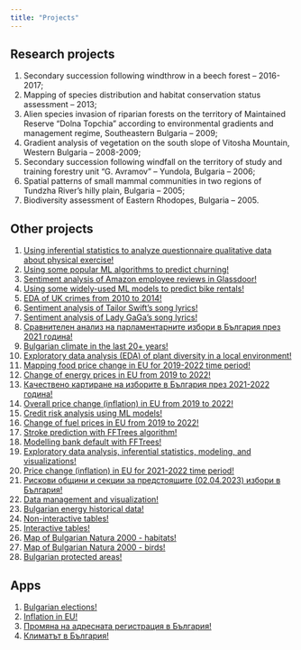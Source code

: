 ```yaml
---
title: "Projects"
---
```


## Research projects

1.  Secondary succession following windthrow in a beech forest – 2016-2017;
2.  Mapping of species distribution and habitat conservation status assessment – 2013;
3.  Alien species invasion of riparian forests on the territory of Maintained Reserve “Dolna Topchia” according to environmental gradients and management regime, Southeastern Bulgaria – 2009;
4.  Gradient analysis of vegetation on the south slope of Vitosha Mountain, Western Bulgaria – 2008-2009;
5.  Secondary succession following windfall on the territory of study and training forestry unit “G. Avramov” – Yundola, Bulgaria – 2006;
6.  Spatial patterns of small mammal communities in two regions of Tundzha River’s hilly plain, Bulgaria – 2005;
7.  Biodiversity assessment of Eastern Rhodopes, Bulgaria – 2005.

## Other projects

1.  [Using inferential statistics to analyze questionnaire qualitative data about physical exercise!](https://rpubs.com/NickD/928782)
2.  [Using some popular ML algorithms to predict churning!](https://rpubs.com/NickD/928815)
3.  [Sentiment analysis of Amazon employee reviews in Glassdoor!](https://rpubs.com/NickD/932396)
4.  [Using some widely-used ML models to predict bike rentals!](https://rpubs.com/NickD/934112)
5.  [EDA of UK crimes from 2010 to 2014!](https://rpubs.com/NickD/937609)
6.  [Sentiment analysis of Tailor Swift’s song lyrics!](https://rpubs.com/NickD/940386)
7.  [Sentiment analysis of Lady GaGa’s song lyrics!](https://rpubs.com/NickD/946904)
8.  [Сравнителен анализ на парламентарните избори в България през 2021 година!](https://rpubs.com/NickD/947116)
9.  [Bulgarian climate in the last 20+ years!](https://rpubs.com/NickD/964603)
10. [Exploratory data analysis (EDA) of plant diversity in a local environment!](https://rpubs.com/NickD/967182)
11. [Mapping food price change in EU for 2019-2022 time period!](https://rpubs.com/NickD/967638)
12. [Change of energy prices in EU from 2019 to 2022!](https://rpubs.com/NickD/967685)
13. [Качествено картиране на изборите в България през 2021-2022 година!](https://rpubs.com/NickD/967706)
14. [Overall price change (inflation) in EU from 2019 to 2022!](https://rpubs.com/NickD/968139)
15. [Credit risk analysis using ML models!](https://rpubs.com/NickD/968173)
16. [Change of fuel prices in EU from 2019 to 2022!](https://rpubs.com/NickD/969069)
17. [Stroke prediction with FFTrees algorithm!](https://rpubs.com/NickD/971654)
18. [Modelling bank default with FFTrees!](https://rpubs.com/NickD/972801)
19. [Exploratory data analysis, inferential statistics, modeling, and visualizations!](https://rpubs.com/NickD/976932)
20. [Price change (inflation) in EU for 2021-2022 time period!](https://rpubs.com/NickD/989685)
21. [Рискови общини и секции за предстоящите (02.04.2023) избори в България!](https://rpubs.com/NickD/998537)
22. [Data management and visualization!](https://rpubs.com/NickD/1026895)
23. [Bulgarian energy historical data!](https://rpubs.com/NickD/1052261)
24. [Non-interactive tables!](https://rpubs.com/NickD/1072113)
25. [Interactive tables!](https://rpubs.com/NickD/1072116)
26. [Map of Bulgarian Natura 2000 - habitats!](https://rpubs.com/NickD/1074017)
27. [Map of Bulgarian Natura 2000 - birds!](https://rpubs.com/NickD/1074019)
28. [Bulgarian protected areas!](https://rpubs.com/NickD/1074280)

## Apps

1.  [Bulgarian elections!](https://nickydy.shinyapps.io/elections/)
2.  [Inflation in EU!](https://nickydy.shinyapps.io/prices/)
3.  [Промяна на адресната регистрация в България!](https://nickydy.shinyapps.io/address/)
4.  [Климатът в България!](https://nickydy.shinyapps.io/climate/)
